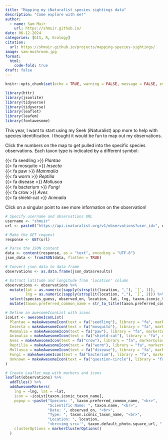 ```yaml
---
title: "Mapping my iNaturalist species sightings data"
description: "Come explore with me!"
author:
  - name: Sam Muir
    url: https://shmuir.github.io/
date: 06-12-2024
categories: [GIS, R, Ecology]
citation:
  url: https://shmuir.github.io/projects/mapping-species-sightings/
image: sam-mushroom.jpg
format:
  html:
    code-fold: true
draft: false
---
```


```r
knitr::opts_chunk$set(echo = TRUE, warning = FALSE, message = FALSE, eval = TRUE)
```

```r
library(httr)
library(jsonlite)
library(tidyverse)
library(tidyverse)
library(leaflet)
library(leafem)
library(fontawesome)
```

This year, I want to start using my Seek (iNaturalist) app more to help with species identification. I thought it would be fun to map out my observations. 

Click the numbers on the map to get pulled into the specific species observations. Each taxon type is indicated by a different symbol:

{{< fa seedling >}} *Plantae*  
{{< fa mosquito >}} *Insecta*  
{{< fa paw >}} *Mammalia*  
{{< fa worm >}} *Reptilia*  
{{< fa disease >}} *Mollusca*  
{{< fa bacterium >}} *Fungi*  
{{< fa crow >}} *Aves*  
{{< fa shield-cat >}} *Animalia*   


Click on a singular point to see more information on the observation!

```r
# Specify username and observations URL
username <- "shmuir"
url <- paste0("https://api.inaturalist.org/v1/observations?user_id=", username)

# Make the GET request
response <- GET(url)

# Parse the JSON content
data <- content(response, as = "text", encoding = "UTF-8")
json_data <- fromJSON(data, flatten = TRUE)

# Convert json data to data frame
observations <- as.data.frame(json_data$results)

# Extract latitude and longitude from 'location' column
observations <- observations %>%
  mutate(lat = as.numeric(sapply(strsplit(location, ","), `[`, 1)),
         lng = as.numeric(sapply(strsplit(location, ","), `[`, 2))) %>%
  select(species_guess, observed_on, location, lat, lng, taxon.iconic_taxon_name, taxon.default_photo.square_url, taxon.name, taxon.preferred_common_name) %>%
  mutate(taxon.preferred_common_name = str_to_title(taxon.preferred_common_name))

# Define an awesomeIconList with icons
icoLst <- awesomeIconList(
  Plantae = makeAwesomeIcon(text = fa("seedling"), library = "fa", markerColor = "white"),
  Insecta = makeAwesomeIcon(text = fa("mosquito"), library = "fa", markerColor = "white"),
  Mammalia = makeAwesomeIcon(text = fa("paw"), library = "fa", markerColor = "white"),
  Animalia = makeAwesomeIcon(text = fa("shield-cat"), library = "fa", markerColor = "white"),
  Aves = makeAwesomeIcon(text = fa("crow"), library = "fa", markerColor = "white"),
  Reptilia = makeAwesomeIcon(text = fa("worm"), library = "fa", markerColor = "white"),
  Mollusca = makeAwesomeIcon(text = fa("disease"), library = "fa", markerColor = "white"),
  Fungi = makeAwesomeIcon(text = fa("bacterium"), library = "fa", markerColor = "white"),
  Unknown = makeAwesomeIcon(text = fa("question-circle"), library = "fa", markerColor = "gray")
)

# Create Leaflet map with markers and icons
leaflet(observations) %>%
  addTiles() %>%
  addAwesomeMarkers(
    lng = ~lng, lat = ~lat,
    icon = ~icoLst[taxon.iconic_taxon_name],
    popup = ~paste("Species: ", taxon.preferred_common_name, "<br>",
                   "Scientific Name: ", taxon.name, "<br>",
                   "Date: ", observed_on, "<br>",
                   "Type: ", taxon.iconic_taxon_name, "<br>",
                   "Location: ", location,
                   "<br><img src='", taxon.default_photo.square_url, "' alt='Species Image' style='width:50px;height:50px;'>"),
    clusterOptions = markerClusterOptions()
  )
```

